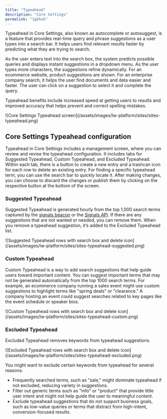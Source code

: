 ```yaml
---
title: "Typeahead"
description: "Core Settings"
permalink: "1gkhuh"
---
```


Typeahead in Core Settings, also known as autocomplete or autosuggest, is a feature that provides real-time query and phrase suggestions as a user types into a search bar.
It helps users find relevant results faster by predicting what they are trying to search.

As the user enters text into the search box, the system predicts possible queries and displays instant suggestions in a dropdown menu.
As the user types more characters, the suggestions refine dynamically.
For an ecommerce website, product suggestions are shown.
For an enterprise company search, it helps the user find documents and data easier and faster.
The user can click on a suggestion to select it and complete the query.

Typeahead benefits include increased speed at getting users to results and improved accuracy that helps prevent and correct spelling mistakes.

<Frame>![Core Settings Typeahead screen](/assets/images/lw-platform/sites/sites-typeahead.png)</Frame>

## Core Settings Typeahead configuration

Typeahead in Core Settings includes a management screen, where you can review and revise the typeahead configuration.
It includes tabs for Suggested Typeahead, Custom Typeahead, and Excluded Typeahead.
Within each tab, there is a button to create a new entry and a trashcan icon for each row to delete an existing entry.
For finding a specific typeahead term, you can use the search bar to quickly locate it.
After making changes, you can choose to discard the changes or publish them by clicking on the respective button at the bottom of the screen.

### Suggested Typeahead

Suggested Typeahead is generated hourly from the top 1,000 search terms captured by the [signals beacon](/lw-platform/analytics/k649vy/signals-beacon) or the [Signals API](/lw-platform/analytics/uist05/signals-api).
If there are any suggestions that are not wanted or needed, you can remove them.
When you remove a typeahead suggestion, it’s added to the Excluded Typeahead list.

<Frame>![Suggested Typeahead rows with search box and delete icon](/assets/images/lw-platform/sites/sites-typeahead-suggested.png)</Frame>

### Custom Typeahead

Custom Typeahead is a way to add search suggestions that help guide users toward important content.
You can suggest important terms that may not be generated automatically from the top 1000 search terms.
For example, an ecommerce company running a sales event might use custom suggestions to highlight terms like "spring deals" or "clearance."
A company hosting an event could suggest searches related to key pages like the event schedule or speaker bios.

<Frame>![Custom Typeahead rows with search box and delete icon](/assets/images/lw-platform/sites/sites-typeahead-custom.png)</Frame>

### Excluded Typeahead

Excluded Typeahead removes keywords from typeahead suggestions.

<Frame>![Excluded Typeahead rows with search box and delete icon](/assets/images/lw-platform/sites/sites-typeahead-excluded.png)</Frame>

You might want to exclude certain keywords from typeahead for several reasons:

* Frequently searched terms, such as "sale," might dominate typeahead if not excluded, reducing variety in suggestions.
* Filter out generic terms such as "info" or "product" that provide little user intent and might not help guide the user to meaningful content.
* Exclude typeahead suggestions that do not support business goals, such as low-value queries or terms that distract from high-intent, conversion-focused results.